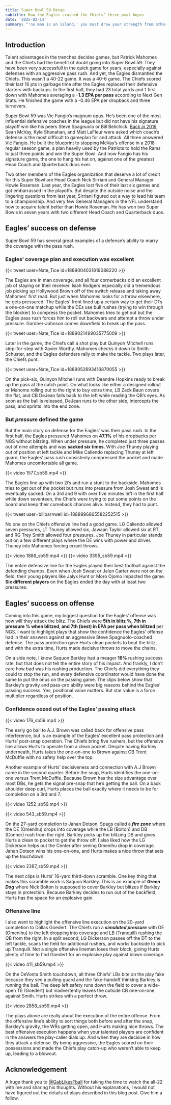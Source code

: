 ```yaml
---
title: Super Bowl 59 Recap
subtitle: How the Eagles crushed the Chiefs’ three-peat hopes
date: '2025-02-14'
summary: "'no man is an island,' you must draw your strength from others"
---
```


## Introduction

Talent advantages in the trenches decides games, but Patrick Mahomes and the Chiefs had the benefit of doubt going into Super Bowl 59. They have been very successfull in the quick game for years, especially against defenses with an aggressive pass rush. And yet, the Eagles dismantled the Chiefs. This wasn't a 40-22 game. It was a 40-6 game. The Chiefs scored their last 16 pts in garbage time after the Eagles replaced their defensive starters with backups. In the first half, they had 23 total yards and 1 first down with Mahomes averaging a **-1.3 EPA per pass** according to Next Gen Stats. He finished the game with a -0.46 EPA per dropback and three turnovers.

Super Bowl 59 was Vic Fangio's magnum opus. He's been one of the most influential defensive coaches in the league but did not have his signature playoff win like his peers Steve Spagnuolo or Bill Belichick. [Back in 2019](https://www.espn.com/nfl/story/_/id/27447121/mcvay-shanahan-lafleur-qbs-playbooks-learning-dc), Sean McVay, Kyle Shanahan, and Matt LaFleur were asked which coach's defense is the most difficult to gameplan for and attack. All three answered [Vic Fangio](https://www.readoptional.com/p/the-book-of-fangio-part-i-the-philosophy). He built the blueprint to stopping McVay's offense in a 2018 regular season game, a plan heavily used by the Patriots to hold the Rams to just three points and win the Super Bowl. And now Fangio has his signature game, the one to hang his hat on, against one of the greatest Head Coach and Quarterback duos ever.

Two other members of the Eagles organization that deserve a lot of credit for this Super Bowl are Head Coach Nick Sirriani and General Manager Howie Roseman. Last year, the Eagles lost five of their last six games and got embarrassed in the playoffs. But despite the outside noise and the lingering questions from last year, Sirriani figured out a way to lead his team to a championship. And very few General Managers in the NFL understand how to acquire talent better than Howie Roseman. He has won two Super Bowls in seven years with two different Head Coach and Quarterback duos.

## Eagles' success on defense

Super Bowl 59 has several great examples of a defense's ability to marry the coverage with the pass rush.

### Eagles' coverage plan and execution was excellent

{{< tweet user=Nate_Tice id=1889004031819088220 >}}

The Eagles are in man coverage, and all four cornerbacks did an excellent job of staying on their receiver. Isiah Rodgers especially did a tremendous job picking up Hollywood Brown off of the switch release and taking away Mahomes' first read. But just when Mahomes looks for a throw elsewhere, he gets pressured. The Eagles' front lined up a certain way to get their DTs a one-on-one matchup while the DEs use bull rushes (trying to win through the blocker) to compress the pocket. Mahomes tries to get out but the Eagles pass rush forces him to roll out backwars and attempt a throw under pressure. Gardner-Johnson comes downfield to break up the pass.

{{< tweet user=Nate_Tice id=1889021499035775009 >}}

Later in the game, the Chiefs call a shot play but Quinyon Mitchell runs step-for-step with Xavier Worthy. Mahomes checks it down to Smith-Schuster, and the Eagles defenders rally to make the tackle. Two plays later, the Chiefs punt.

{{< tweet user=Nate_Tice id=1889052693416870055 >}}

On the pick-six, Quinyon Mitchell runs with Deandre Hopkins ready to break up the pass at the catch point. On what looks like either a designed rollout or Mahome rolling out to the right to buy extra time, LB Zack Baun covers the flat, and CB DeJean falls back to the left while reading the QB's eyes. As soon as the ball is released, DeJean runs to the other side, intercepts the pass, and sprints into the end zone.

### But *pressure* defined the game

But the main story on defense for the Eagles' was their pass rush. In the first half, the Eagles pressured Mahomes on **47.1%** of his dropbacks per NGS without blitzing. When under pressure, he completed just three passes out of nine attempts and was **sacked six times**. With Joe Thuney playing out of position at left tackle and Mike Caliendo replacing Thuney at left guard, the Eagles' pass rush consistenly compressed the pocket and made Mahomes uncomfortable all game.

{{< video 1577_sb59.mp4 >}}

The Eagles line up with two 2i's and run a stunt to the backside. Mahomes tries to get out of the pocket but runs into pressure from Josh Sweat and is eventually sacked. On a 3rd and 9 with over five minutes left in the first half while down seventeen, the Chiefs were trying to put some points on the board and keep their comeback chances alive. Instead, they had to punt.

{{< tweet user=billbarnwell id=1888996865582252515 >}}

No one on the Chiefs offensive line had a good game. LG Caliendo allowed seven pressures, LT Thuney allowed six, Jawaan Taylor allowed six at RT, and RG Trey Smith allowed four pressures. Joe Thuney in particular stands out on a few different plays where the DE wins with power and drives Thuney into Mahomes forcing errant throws.

{{< video 1886_sb59.mp4 >}} {{< video 3395_sb59.mp4 >}}

The entire defensive line for the Eagles played their best football against the defending champs. Even when Josh Sweat or Jalen Carter were not on the field, their young players like Jalyx Hunt or Moro Ojomo impacted the game. **Six different players** on the Eagles ended the day with at least two pressures.

## Eagles' success on offense

Coming into this game, my biggest question for the Eagles' offense was how will they attack the blitz. The Chiefs were **5th in blitz %, 7th in pressure % when blitzed, and 7th (best) in EPA per pass when blitzed** per NGS. I want to highlight plays that show the confidence the Eagles' offense had in their answers against an aggressive Steve Spagnuolo-coached defense. The pass protection gave Hurts clean pockets to beat the blitz, and with the extra time, Hurts made decisive throws to move the chains.

On a side note, I know Saquon Barkley had a meager **16%** rushing success rate, but that does not tell the entire story of his impact. And frankly, I don't care how bad was his rushing production. The Chiefs did everything they could to stop the run, and every defensive coordinator would have done the same to put the onus on the passing game. The clips below show that Barkley's gravity and pass-pro ability were big reasons behind the Eagles' passing success. Yes, positional value matters. But star value is a force multiplier regardless of position.

### Confidence oozed out of the Eagles' passing attack

{{< video 176_sb59.mp4 >}}

The early go ball to A.J. Brown was called back for offensive pass interference, but is an example of the Eagles' excellent pass protection and Hurts' post-snap operation. The Chiefs bring five rushers, but the offensive line allows Hurts to operate from a clean pocket. Despite having Barkley underneath, Hurts takes the one-on-one to Brown against CB Trent McDuffie with no safety help over the top.

Another example of Hurts' decisiveness and connection with A.J Brown came in the second quarter. Before the snap, Hurts identifies the one-on-one versus Trent McDuffie. Because Brown has the size advantage over most DBs, he gets the signal pre-snap that he's getting the ball. On a back shoulder deep curl, Hurts places the ball exactly where it needs to be for completion on a 3rd and 7.

{{< video 1252_sb59.mp4 >}}

{{< video 543_sb59.mp4 >}}

On the 27-yard completion to Jahan Dotson, Spags called a ***fire zone*** where the DE (Omenihu) drops into coverage while the LB (Bolton) and DB (Conner) rush from the right. Barkley picks up the blitzing DB and gives Hurts a clean to pocket to get the throw off. I also liked how the LG Dickerson helps out the Center after seeing Omenihu drop in coverage. Jahan Dotson wins his one-on-one, and Hurts makes a nice throw that sets up the touchdown.

{{< video 2387_sb59.mp4 >}}

The next clips is Hurts' 16-yard third-down scramble. One key thing that makes this scramble work is Saquon Barkley. This is an example of ***Green Dog*** where Nick Bolton is supposed to cover Barkley but blitzes if Barkley stays in protection. Because Barkley decides to run out of the backfield, Hurts has the space for an explosive gain.

### Offensive line

I also want to highlight the offensive line execution on the 20-yard completion to Dallas Goedert. The Chiefs run a ***simulated pressure*** with DE (Omenihu) to the left dropping into coverage and LB (Tranquill) rushing the QB from the right. In a split second, LG Dickerson passes off the DT to the left tackle, scans the field for additional rushers, and works backside to pick up Tranquill. Not a single offensive lineman loses their block, giving Hurts plenty of time to find Goedert for an explosive play against blown coverage.

{{< video 411_sb59.mp4 >}}

On the DeVonta Smith touchdown, all three Chiefs' LBs bite on the play fake because they see a pulling guard and the fake-handoff thinking Barkley is running the ball. The deep left safety runs down the field to cover a wide-open TE (Goedert) but inadvertently leaves the outside CB one-on-one against Smith. Hurts strikes with a perfect throw.

{{< video 2858_sb59.mp4 >}}

The plays above are really about the execution of the entire offense. From the offensive line's ability to sort things both before and after the snap, Barkley's gravity, the WRs getting open, and Hurts making nice throws. The best offensive execution happens when your talented players are confident in the answers the play-caller dials up. And when they are decisive in how they attack a defense. By being aggressive, the Eagles scored on their possessions and made the Chiefs play catch-up who weren't able to keep up, leading to a blowout.

## Acknowledgement

A huge thank you to [\@GabLikesFball](https://x.com/GabLikesFball) for taking the time to watch the all-22 with me and sharing his thoughts. Without his explanations, I would not have figured out the details of plays described in this blog post. Give him a follow.
